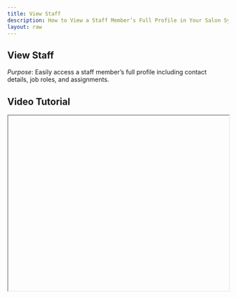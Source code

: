 ```yaml
---
title: View Staff
description: How to View a Staff Member’s Full Profile in Your Salon System.
layout: raw
---
```



<div className="mdx-content">

## View Staff

 

*Purpose*: Easily access a staff member’s full profile including contact details, job roles, and assignments.

## Video Tutorial



<iframe
  width="100%"
  height="400"
  title="View Staff Tutorial"
  allowFullScreen
  className="rounded-lg"
/>

---

## Steps:



❶ **Go to the “Staff” section from the main dashboard.**  
❷ **To view a staff member’s full profile, click on their name directly in the list.**  
❸ **Alternatively, use the “three-dot menu” next to the staff member’s row and choose “View”.**  
❹ **A detailed profile panel will open displaying information such as contact details, job role, commissions, and assigned venues.**  
❺ **Click the cancel/close icon at the top of the panel to exit the view.**

---

**Tip for First-Time Users**:  
Use this to quickly verify staff roles or commission setups before making edits or scheduling shifts.

<div className="space-y-4 mt-6">

<div className="my-10 border-t border-gray-200" />

## More questions about this


</div>
<div className="space-y-4 mt-6">
  <details className="bg-white rounded-md p-4 border border-gray-300">
  <summary
    className="font-medium text-base text-gray-900"
    style={{
      backgroundColor: 'transparent',
      outline: 'none',
      cursor: 'pointer',
      userSelect: 'none',
      listStyle: 'none',
    }}
  >Can I edit details from the view panel?</summary>
   <p className="mt-2 text-sm text-gray-700">
      No, to edit a profile, you need to select the “Edit” option from the menu or profile view.
    </p>
  </details>

  <details className="bg-white rounded-md p-4 border border-gray-300">
  <summary
    className="font-medium text-base text-gray-900"
    style={{
      backgroundColor: 'transparent',
      outline: 'none',
      cursor: 'pointer',
      userSelect: 'none',
      listStyle: 'none',
    }}
  >Will viewing a profile notify the staff?</summary>
    <p className="mt-2 text-sm text-gray-700">
      No, viewing staff details is private and does not trigger any notification.
    </p>
  </details>
</div>
</div>

---

<div className="space-y-4 mt-6">

<div className="my-10 border-t border-gray-200" />

<div className="mdx-content mt-10">

Was this article helpful?

<div style={{ display: 'flex', gap: '1rem' }}>
  <button style={{ padding: '0.5rem', borderRadius: '9999px', backgroundColor: '#f0f0f0' }}>
    👍
  </button>
  <button style={{ padding: '0.5rem', borderRadius: '9999px', backgroundColor: '#f0f0f0' }}>
   👎
  </button>
</div>
</div>

---
</div>
